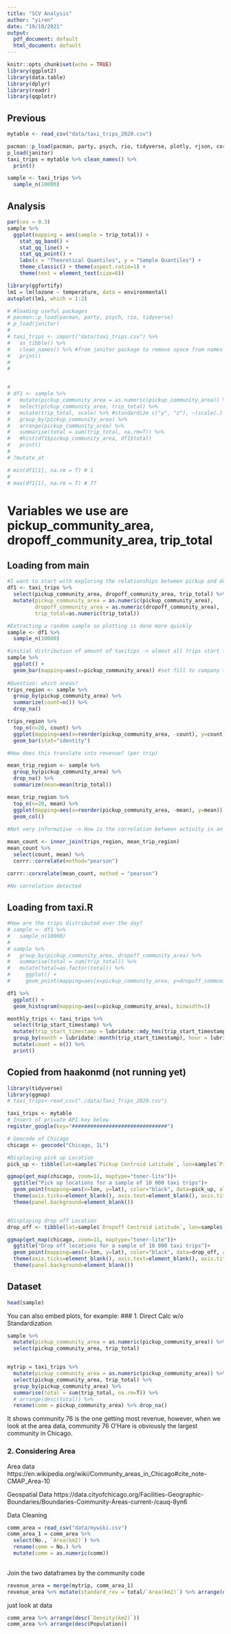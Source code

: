 ```yaml
---
title: "SCV Analysis"
author: "yiren"
date: "19/10/2021"
output:
  pdf_document: default
  html_document: default
---
```


```r
knitr::opts_chunk$set(echo = TRUE)
library(ggplot2)
library(data.table)
library(dplyr)
library(readr)
library(qqplotr)

```


## Previous
```r
mytable <- read_csv("data/taxi_trips_2020.csv")
```

```r
pacman::p_load(pacman, party, psych, rio, tidyverse, plotly, rjson, corrr) 
p_load(janitor)
taxi_trips = mytable %>% clean_names() %>%
  print()

```

```r
sample <- taxi_trips %>%
  sample_n(10000)
```


## Analysis
```r
par(cex = 0.3) 
sample %>% 
  ggplot(mapping = aes(sample = trip_total)) +
    stat_qq_band() +
    stat_qq_line() +
    stat_qq_point() +
    labs(x = "Theoretical Quantiles", y = "Sample Quantiles") + 
    theme_classic() + theme(aspect.ratio=1) +
    theme(text = element_text(size=6))
```


```r
library(ggfortify) 
lm1 = lm(lozone ~ temperature, data = environmental)
autoplot(lm1, which = 1:2)
```





```r
# #loading useful packages
# pacman::p_load(pacman, party, psych, rio, tidyverse) 
# p_load(janitor)
# 
# taxi_trips <- import("data/taxi_trips.csv") %>%
#   as_tibble() %>%
#   clean_names() %>% #from janitor package to remove space from names
#   print()
# 
# 


# 
# df1 <- sample %>%
#   mutate(pickup_community_area = as.numeric(pickup_community_area)) %>%
#   select(pickup_community_area, trip_total) %>%
#   mutate(trip_total, scale) %>% #standardize c("y", "z"), ~(scale(.) %>% as.vector)
#   group_by(pickup_community_area) %>%
#   arrange(pickup_community_area) %>%
#   summarise(total = sum(trip_total, na.rm=T)) %>%
#   #hist(df1$pickup_community_area, df1$total) 
#   print()
# 
# ?mutate_at  

# min(df1[1], na.rm = T) # 1
# 
# max(df1[1], na.rm = T) # 77 
```

# Variables we use are pickup_community_area, dropoff_community_area, trip_total


## Loading from main
```r
#I want to start with exploring the relationships between pickup and dropoff locations in terms of revenue
df1 <- taxi_trips %>%
  select(pickup_community_area, dropoff_community_area, trip_total) %>%
  mutate(pickup_community_area = as.numeric(pickup_community_area),
         dropoff_community_area = as.numeric(dropoff_community_area),
         trip_total=as.numeric(trip_total))

#Extracting a random sample so plotting is done more quickly
sample <- df1 %>%
  sample_n(10000)

#initial distribution of amount of taxitips -> almost all trips start from the same areas
sample %>%
  ggplot() +
  geom_bar(mapping=aes(x=pickup_community_area)) #set fill to company to see bigest acteurs
  
#Question: which areas?
trips_region <- sample %>%
  group_by(pickup_community_area) %>%
  summarize(count=n()) %>%
  drop_na() 

trips_region %>%
  top_n(n=20, count) %>%
  ggplot(mapping=aes(x=reorder(pickup_community_area, -count), y=count)) +
  geom_bar(stat="identity")

#How does this translate into revenue? (per trip)

mean_trip_region <- sample %>%
  group_by(pickup_community_area) %>%
  drop_na() %>%
  summarize(mean=mean(trip_total)) 

mean_trip_region %>%
  top_n(n=20, mean) %>%
  ggplot(mapping=aes(x=reorder(pickup_community_area, -mean), y=mean)) +
  geom_col() 
  
#Not very informative -> How is the correlation between activity in an area and revenue per trip?

mean_count <- inner_join(trips_region, mean_trip_region)
mean_count %>%
  select(count, mean) %>%
  corrr::correlate(method="pearson")

corrr::corxrelate(mean_count, method = "pearson")

#No correlation detected
```

## Loading from taxi.R
```r
#How are the trips distributed over the day?
# sample <- df1 %>%
#   sample_n(10000)
# 
# sample %>%
#   group_by(pickup_community_area, dropoff_community_area) %>%
#   summarise(total = sum(trip_total)) %>%
#   mutate(total=as.factor(total)) %>%
#     ggplot() +
#     geom_point(mapping=aes(x=pickup_community_area, y=dropoff_community_area, size=total))

df1 %>%
  ggplot() +
  geom_histogram(mapping=aes(x=pickup_community_area), binwidth=1)

monthly_trips <- taxi_trips %>%
  select(trip_start_timestamp) %>%
  mutate(trip_start_timestamp = lubridate::mdy_hms(trip_start_timestamp)) %>%
  group_by(month = lubridate::month(trip_start_timestamp), hour = lubridate::hour(trip_start_timestamp)) %>%
  mutate(count = n()) %>%
  print()
```

## Copied from haakonmd (not running yet)
```r
library(tidyverse)
library(ggmap)
# taxi_trips<-read_csv("./data/Taxi_Trips_2020.csv")

taxi_trips <- mytable
# Insert of private API key below
register_google(key="###############################")

# Geocode of Chicago
chicago <- geocode("Chicago, IL")

#Displaying pick up Location
pick_up <- tibble(lat=sample$`Pickup Centroid Latitude`, lon=sample$`Pickup Centroid Longitude`)

ggmap(get_map(chicago, zoom=11, maptype="toner-lite"))+
  ggtitle("Pick up locations for a sample of 10 000 taxi trips")+
  geom_point(mapping=aes(x=lon, y=lat), color="black", data=pick_up, alpha=0.05)+
  theme(axis.ticks=element_blank(), axis.text=element_blank(), axis.title=element_blank()) +
  theme(panel.background=element_blank())


#Displaying drop off Location
drop_off <- tibble(lat=sample$`Dropoff Centroid Latitude`, lon=sample$`Dropoff Centroid Longitude`)

ggmap(get_map(chicago, zoom=11, maptype="toner-lite"))+
  ggtitle("Drop off locations for a sample of 10 000 taxi trips")+
  geom_point(mapping=aes(x=lon, y=lat), color="black", data=drop_off, alpha=0.05)+
  theme(axis.ticks=element_blank(), axis.text=element_blank(), axis.title=element_blank()) +
  theme(panel.background=element_blank())
```




## Dataset

```r
head(sample)
```


You can also embed plots, for example:
### 1. Direct Calc w/o Standardization

```r
sample %>%
  mutate(pickup_community_area = as.numeric(pickup_community_area)) %>%
  select(pickup_community_area, trip_total) 


mytrip = taxi_trips %>%
  mutate(pickup_community_area = as.numeric(pickup_community_area)) %>%
  select(pickup_community_area, trip_total) %>% 
  group_by(pickup_community_area) %>%
  summarise(total = sum(trip_total, na.rm=T)) %>%
  # arrange(desc(total)) %>%
  rename(comm = pickup_community_area) %>% drop_na()


```
It shows community 76 is the one getting most revenue, however, when we look at the area data, community 76 O'Hare is obviously the largest community in Chicago.

### 2. Considering Area
Area data
https://en.wikipedia.org/wiki/Community_areas_in_Chicago#cite_note-CMAP_Area-10

Geospatial Data
https://data.cityofchicago.org/Facilities-Geographic-Boundaries/Boundaries-Community-Areas-current-/cauq-8yn6

Data Cleaning 
```r
comm_area = read_csv("data/mywiki.csv")
comm_area_1 = comm_area %>% 
  select(No., `Area(km2)`) %>% 
  rename(comm = No.) %>%
  mutate(comm = as.numeric(comm))
  
```

Join the two dataframes by the community code
```r
revenue_area = merge(mytrip, comm_area_1)
revenue_area %>% mutate(standard_rev = total/`Area(km2)`) %>% arrange(desc(standard_rev))
```
just look at data
```r
comm_area %>% arrange(desc(`Density(km2)`))
comm_area %>% arrange(desc(Population))
```





